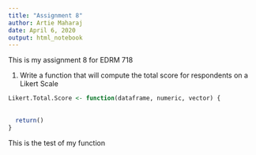 ---
title: "Assignment 8"
author: Artie Maharaj
date: April 6, 2020
output: html_notebook
---
This is my assignment 8 for EDRM 718

1. Write a function that will compute the total score for respondents on a Likert Scale

```{r}
Likert.Total.Score <- function(dataframe, numeric, vector) {
  
  
  return()
}
```

This is the test of my function

```{r}

```

